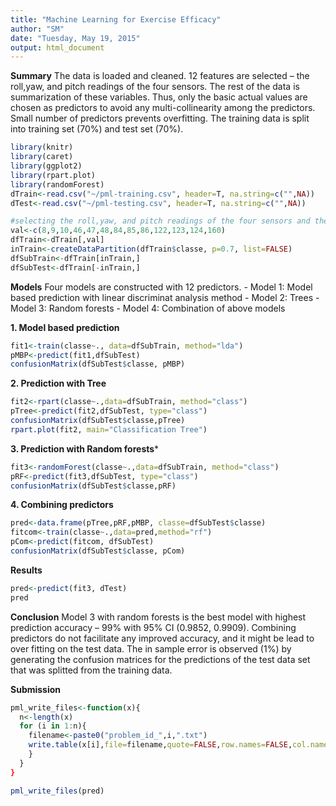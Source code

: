 ```yaml
---
title: "Machine Learning for Exercise Efficacy"
author: "SM"
date: "Tuesday, May 19, 2015"
output: html_document
---
```

**Summary**
The data is loaded and cleaned. 12 features are selected -- the roll,yaw, and pitch readings of the four sensors. The rest of the data is summarization of these variables. Thus, only the basic actual values are chosen as predictors to avoid any multi-collinearity among the predictors. Small number of predictors prevents overfitting. The training data is split into training set (70%) and test set (70%).

```r
library(knitr)
library(caret)
library(ggplot2)
library(rpart.plot)
library(randomForest)
dTrain<-read.csv("~/pml-training.csv", header=T, na.string=c("",NA))
dTest<-read.csv("~/pml-testing.csv", header=T, na.string=c("",NA))

#selecting the roll,yaw, and pitch readings of the four sensors and the outcome variable -- classe.
val<-c(8,9,10,46,47,48,84,85,86,122,123,124,160)
dfTrain<-dTrain[,val]
inTrain<-createDataPartition(dfTrain$classe, p=0.7, list=FALSE)
dfSubTrain<-dfTrain[inTrain,]
dfSubTest<-dfTrain[-inTrain,]
```

**Models**
Four models are constructed with 12 predictors. 
-  Model 1: Model based prediction with linear discriminat analysis method
-  Model 2: Trees
-  Model 3: Random forests 
-  Model 4: Combination of above models

**1. Model based prediction**
```r
fit1<-train(classe~., data=dfSubTrain, method="lda")
pMBP<-predict(fit1,dfSubTest)
confusionMatrix(dfSubTest$classe, pMBP)
```

**2. Prediction with Tree**
```r
fit2<-rpart(classe~.,data=dfSubTrain, method="class")
pTree<-predict(fit2,dfSubTest, type="class")
confusionMatrix(dfSubTest$classe,pTree)
rpart.plot(fit2, main="Classification Tree")
```

**3. Prediction with Random forests***
```r
fit3<-randomForest(classe~.,data=dfSubTrain, method="class")
pRF<-predict(fit3,dfSubTest, type="class")
confusionMatrix(dfSubTest$classe,pRF)
```

**4. Combining predictors**
```r
pred<-data.frame(pTree,pRF,pMBP, classe=dfSubTest$classe)
fitcom<-train(classe~.,data=pred,method="rf")
pCom<-predict(fitcom, dfSubTest)
confusionMatrix(dfSubTest$classe, pCom)
```

**Results**
```r
pred<-predict(fit3, dTest)
pred
```

**Conclusion**
Model 3 with random forests is the best model with highest prediction accuracy -- 99% with 95% CI (0.9852, 0.9909). Combining predictors do not facilitate any improved accuracy, and it might be lead to over fitting on the test data. The in sample error is observed (1%) by generating the confusion matrices for the predictions of the test data set that was splitted from the training data. 

**Submission**
```r
pml_write_files<-function(x){
  n<-length(x)
  for (i in 1:n){
    filename<-paste0("problem_id_",i,".txt")
    write.table(x[i],file=filename,quote=FALSE,row.names=FALSE,col.names=FALSE)
    }
  }
}

pml_write_files(pred)
```
